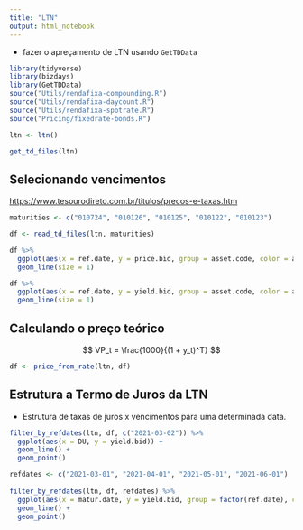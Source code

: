 ```yaml
---
title: "LTN"
output: html_notebook
---
```


- fazer o apreçamento de LTN usando `GetTDData`

```r
library(tidyverse)
library(bizdays)
library(GetTDData)
source("Utils/rendafixa-compounding.R")
source("Utils/rendafixa-daycount.R")
source("Utils/rendafixa-spotrate.R")
source("Pricing/fixedrate-bonds.R")

ltn <- ltn()
```

```r
get_td_files(ltn)
```

## Selecionando vencimentos

<https://www.tesourodireto.com.br/titulos/precos-e-taxas.htm>

```r
maturities <- c("010724", "010126", "010125", "010122", "010123")

df <- read_td_files(ltn, maturities)
```

```r
df %>%
  ggplot(aes(x = ref.date, y = price.bid, group = asset.code, color = asset.code)) +
  geom_line(size = 1)
```

```r
df %>%
  ggplot(aes(x = ref.date, y = yield.bid, group = asset.code, color = asset.code)) +
  geom_line(size = 1)
```

## Calculando o preço teórico

$$
VP_t = \frac{1000}{(1 + y_t)^T}
$$

```r
df <- price_from_rate(ltn, df)
```

## Estrutura a Termo de Juros da LTN

* Estrutura de taxas de juros x vencimentos para uma determinada data.

```r
filter_by_refdates(ltn, df, c("2021-03-02")) %>%
  ggplot(aes(x = DU, y = yield.bid)) +
  geom_line() +
  geom_point()
```

```r
refdates <- c("2021-03-01", "2021-04-01", "2021-05-01", "2021-06-01")
  
filter_by_refdates(ltn, df, refdates) %>%
  ggplot(aes(x = matur.date, y = yield.bid, group = factor(ref.date), colour = factor(ref.date))) +
  geom_line() +
  geom_point()
```


